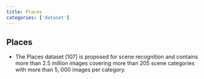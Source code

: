 ```yaml
---
title: Places
categories: ['dataset']
---
```


## Places
- The Places dataset [107] is proposed for scene recognition and contains more than 2.5 million images covering more than 205 scene categories with more than 5, 000 images per category.



